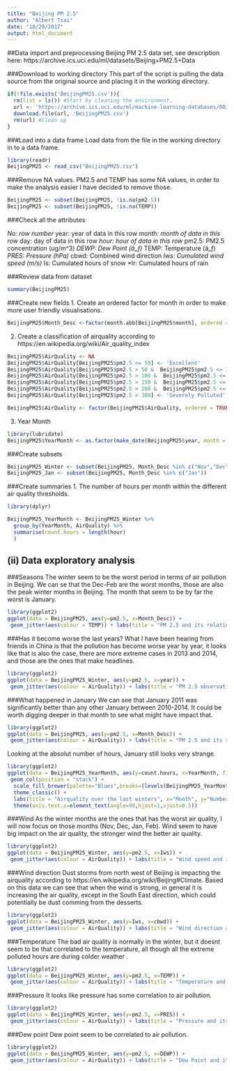 ```yaml
---
title: "Beijing PM 2.5"
author: "Albert Tsai"
date: "10/29/2017"
output: html_document
---
```


##Data import and preprocessing
Beijing PM 2.5 data set, see description here: https://archive.ics.uci.edu/ml/datasets/Beijing+PM2.5+Data

###Download to working directory
This part of the script is pulling the data source from the original source and placing it in the working directory.
```r
if(!file.exists('BeijingPM25.csv')){
  rm(list = ls()) #Start by cleaning the environment.
  url <- 'https://archive.ics.uci.edu/ml/machine-learning-databases/00381/PRSA_data_2010.1.1-2014.12.31.csv'
  download.file(url, 'BeijingPM25.csv')
  rm(url) #Clean up
}
```
###Load into a data frame
Load data from the file in the working directory in to a data frame.
```r
library(readr)
BeijingPM25 <- read_csv("BeijingPM25.csv")
```

###Remove NA values.
PM2.5 and TEMP has some NA values, in order to make the analysis easier I have decided to remove those.
```r
BeijingPM25 <- subset(BeijingPM25, !is.na(pm2.5))
BeijingPM25 <- subset(BeijingPM25, !is.na(TEMP))
```

###Check all the attributes


*No: row number 
*year: year of data in this row 
*month: month of data in this row 
*day: day of data in this row 
*hour: hour of data in this row 
*pm2.5: PM2.5 concentration (ug/m^3) 
*DEWP: Dew Point (â„ƒ) 
*TEMP: Temperature (â„ƒ) 
*PRES: Pressure (hPa) 
*cbwd: Combined wind direction 
*Iws: Cumulated wind speed (m/s) 
*Is: Cumulated hours of snow 
*Ir: Cumulated hours of rain 

###Review data from dataset

```r
summary(BeijingPM25)
```


###Create new fields
1. Create an ordered factor for month in order to make more user friendly visualisations.
```r
BeijingPM25$Month_Desc <-factor(month.abb[BeijingPM25$month], ordered = TRUE, levels=c("Jan","Feb","Mar","Apr","May","Jun","Jul","Aug","Sep","Oct","Nov","Dec"))
```

2. Create a classification of airquality according to https://en.wikipedia.org/wiki/Air_quality_index
```r
BeijingPM25$AirQuality <- NA
BeijingPM25$AirQuality[BeijingPM25$pm2.5 <= 50] <- 'Excellent'
BeijingPM25$AirQuality[BeijingPM25$pm2.5 > 50 &  BeijingPM25$pm2.5 <= 100] <- 'Good'
BeijingPM25$AirQuality[BeijingPM25$pm2.5 > 100 &  BeijingPM25$pm2.5 <= 150] <- 'Lightly Polluted'
BeijingPM25$AirQuality[BeijingPM25$pm2.5 > 150 &  BeijingPM25$pm2.5 <= 200] <- 'Moderately Polluted'
BeijingPM25$AirQuality[BeijingPM25$pm2.5 > 200 &  BeijingPM25$pm2.5 <= 300] <- 'Heavily Polluted'
BeijingPM25$AirQuality[BeijingPM25$pm2.5 > 300] <- 'Severely Polluted'

BeijingPM25$AirQuality <- factor(BeijingPM25$AirQuality, ordered = TRUE, levels = c('Excellent','Good', 'Lightly Polluted','Moderately Polluted','Heavily Polluted','Severely Polluted'))
```

3. Year Month
```r
library(lubridate)
BeijingPM25$YearMonth <- as.factor(make_date(BeijingPM25$year, month = BeijingPM25$month))
```



###Create subsets
```r
BeijingPM25_Winter <- subset(BeijingPM25, Month_Desc %in% c("Nov","Dec","Jan","Feb"))
BeijingPM25_Jan <- subset(BeijingPM25, Month_Desc %in% c("Jan"))
```

###Create summaries
1. The number of hours per month within the different air quality thresholds.
```r
library(dplyr)

BeijingPM25_YearMonth <- BeijingPM25_Winter %>%
  group_by(YearMonth, AirQuality) %>%
  summarise(count.hours = length(hour)
  )
```

## (ii) Data exploratory analysis 

###Seasons
The winter seem to be the worst period in terms of air pollution in Beijing. We can se that the Dec-Feb are the worst months, those are also the peak winter months in Beijing. The month that seem to be by far the worst is January.

```r
library(ggplot2)
ggplot(data = BeijingPM25, aes(y=pm2.5, x=Month_Desc)) + 
 geom_jitter(aes(colour = TEMP)) + labs(title = "PM 2.5 and its relation to season", x="Month", y="PM 2.5", caption="(Scope: 2010-2014)")+theme_classic()
```

###Has it become worse the last years?
What I have been hearing from friends in China is that the pollution has become worse year by year, it looks like that is also the case, there are more extreme cases in 2013 and 2014, and those are the ones that make headlines.
```r
library(ggplot2)
ggplot(data = BeijingPM25_Winter, aes(y=pm2.5, x=year)) + 
 geom_jitter(aes(colour = AirQuality)) + labs(title = "PM 2.5 observations by year", x="Month", y="PM 2.5",caption="(Scope: 2010-2014)")+theme_classic()+scale_color_brewer(palette="PuBu")
```



###What happened in January
We can see that January 2011 was significantly better than any other January between 2010-2014. It could be worth digging deeper in that month to see what might have impact that.
```r
library(ggplot2)
ggplot(data = BeijingPM25, aes(y=pm2.5, x=Month_Desc)) + 
 geom_jitter(aes(colour = AirQuality)) + labs(title = "PM 2.5 and its relation to season", x="Month", y="PM 2.5",caption="(Scope: 2010-2014)")+ facet_grid(year~.)+theme_classic()+ scale_color_brewer(palette="PuBu")
```

Looking at the absolut number of hours, January still looks very strange.
```r
library(ggplot2)
ggplot(data = BeijingPM25_YearMonth, aes(y=count.hours, x=YearMonth, fill=AirQuality)) + 
 geom_col(position = "stack") +
  scale_fill_brewer(palette="Blues",breaks=(levels(BeijingPM25_YearMonth$AirQuality))) +
  theme_classic() +
  labs(title = "Airquality over the last winters", x="Month", y="Number of hours",caption="(Scope: 2010-2014, Months: Nov, Dec, Jan, Feb)") +
  theme(axis.text.x=element_text(angle=90,hjust=1,vjust=0.5))
```

###Wind
As the winter months are the ones that has the worst air quality, I will now focus on those months (Nov, Dec, Jan, Feb).
Wind seem to have big impact on the air quality, the stronger wind the better air quality.

```r
library(ggplot2)
ggplot(data = BeijingPM25_Winter, aes(y=pm2.5, x=Iws)) + 
 geom_jitter(aes(colour = AirQuality)) + labs(title = "Wind speed and its impact on PM 2.5 in Winter", x="Wind speed", y="PM 2.5",caption="(Scope: 2010-2014, Nov, Dec, Jan, Feb)")+theme_classic()+ scale_color_brewer(palette="PuBu")
```

###Wind direction
Dust storms from north west of Beijing is impacting the airquality according to https://en.wikipedia.org/wiki/Beijing#Climate. Based on this data we can see that when the wind is strong, in general it is increasing the air quality, except in the South East direction, which could potentially be dust comming from the desserts.

```r
library(ggplot2)
ggplot(data = BeijingPM25_Winter, aes(y=Iws, x=cbwd)) + 
 geom_jitter(aes(colour = AirQuality)) + labs(title = "Wind direction and its impact on PM 2.5 during Winter", y="Wind speed", x="Wind direction",caption="(Scope: 2010-2014, months: Nov, Dec, Jan, Feb)")+theme_classic()+ scale_color_brewer(palette="PuBu")
```

###Temperature
The bad air quality is normally in the winter, but it doesnt seem to be that correlated to the temperature, all though all the extreme polluted hours are during colder weather .
```r
library(ggplot2)
ggplot(data = BeijingPM25_Winter, aes(y=pm2.5, x=TEMP)) + 
 geom_jitter(aes(colour = AirQuality)) + labs(title = "Temperature and its impact on PM 2.5 during Winter", x="Temperature", y="PM 2.5",caption="(Scope: 2010-2014, months: Nov, Dec, Jan, Feb)")+theme_classic()+ scale_color_brewer(palette="PuBu")
```

###Pressure
It looks like pressure has some correlation to air pollution.
```r
library(ggplot2)
ggplot(data = BeijingPM25_Winter, aes(y=pm2.5, x=PRES)) + 
 geom_jitter(aes(colour = AirQuality)) + labs(title = "Pressure and its impact on PM 2.5 in January", x="Pressure", y="PM 2.5",caption="(Scope: 2010-2014, months: Nov, Dec, Jan, Feb)")+theme_classic()+ scale_color_brewer(palette="PuBu")
```

###Dew point
Dew point seem to be correlated to air pollution.
```r
library(ggplot2)
ggplot(data = BeijingPM25_Winter, aes(y=pm2.5, x=DEWP)) + 
 geom_jitter(aes(colour = AirQuality)) + labs(title = "Dew Point and its impact on PM 2.5 in the Winter", x="Dew Point", y="PM 2.5", caption="(Scope: 2010-2014, months: Nov, Dec, Jan, Feb)")+theme_classic()+ scale_color_brewer(palette="PuBu")
```




